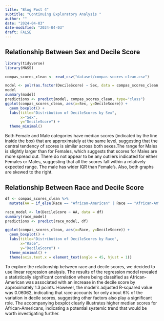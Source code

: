 ```yaml
---
title: "Blog Post 4"
subtitle: "Continuing Exploratory Analysis "
author: ""
date: "2024-04-03"
date-modified: "2024-04-03"
draft: FALSE
---
```

## Relationship Between Sex and Decile Score
```r
library(tidyverse)
library(MASS)

compas_scores_clean <- read_csv("dataset/compas-scores-clean.csv")

model <- polr(as.factor(DecileScore) ~ Sex, data = compas_scores_clean, Hess=TRUE)
model
summary(model)
predictions <- predict(model, compas_scores_clean, type="class")
ggplot(compas_scores_clean, aes(x=Sex, y=DecileScore)) +
  geom_boxplot() +
  labs(title="Distribution of DecileScores by Sex",
       x="Sex",
       y="DecileScore") +
  theme_minimal()
```
Both Female and Male categories have median scores (indicated by the line inside the box) that are approximately at the same level, suggesting that the central tendency of scores is similar across both sexes.The range for Males is slightly larger than for Females, which suggests that scores for Males are more spread out. There do not appear to be any outliers indicated for either Females or Males, suggesting that all the scores fall within a relatively expected range. The male has wider IQR than Female’s. Also, both graphs are skewed to the right.

## Relationship Between Race and Decile Score

```r

df <- compas_scores_clean %>% 
  mutate(AA = if_else(Race == "African-American" | Race == "African-Am", 1, 0))

race_model <- lm(DecileScore ~ AA, data = df)
summary(race_model)
predictions <- predict(race_model, df)

ggplot(compas_scores_clean, aes(x=Race, y=DecileScore)) +
  geom_boxplot() +
  labs(title="Distribution of DecileScores by Race",
       x="Race",
       y="DecileScore") +
  theme_minimal() +
  theme(axis.text.x = element_text(angle = 45, hjust = 1))
```
To explore the relationship between race and decile scores, we decided to use linear regression analysis. The results of the regression model revealed a statistically significant correlation where being classified as African-American was associated with an increase in the decile score by approximately 1.3 points. However, the model’s adjusted R-squared value was 0.06062, indicating that race accounts for only about 6% of the variation in decile scores, suggesting other factors also play a significant role. The accompanying boxplot clearly illustrates higher median scores for African-Americans, indicating a potential systemic trend that would be worth investigating further.






